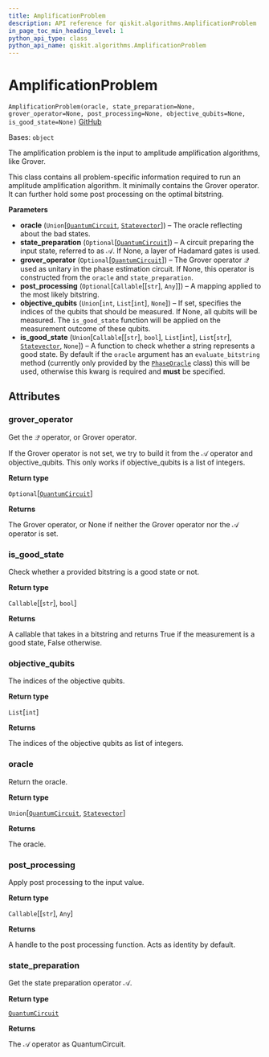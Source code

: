 ```yaml
---
title: AmplificationProblem
description: API reference for qiskit.algorithms.AmplificationProblem
in_page_toc_min_heading_level: 1
python_api_type: class
python_api_name: qiskit.algorithms.AmplificationProblem
---
```


# AmplificationProblem

<span id="qiskit.algorithms.AmplificationProblem" />

`AmplificationProblem(oracle, state_preparation=None, grover_operator=None, post_processing=None, objective_qubits=None, is_good_state=None)` [GitHub](https://github.com/qiskit/qiskit/tree/stable/0.23/qiskit/algorithms/amplitude_amplifiers/amplification_problem.py "view source code")

Bases: `object`

The amplification problem is the input to amplitude amplification algorithms, like Grover.

This class contains all problem-specific information required to run an amplitude amplification algorithm. It minimally contains the Grover operator. It can further hold some post processing on the optimal bitstring.

**Parameters**

*   **oracle** (`Union`\[[`QuantumCircuit`](qiskit.circuit.QuantumCircuit "qiskit.circuit.quantumcircuit.QuantumCircuit"), [`Statevector`](qiskit.quantum_info.Statevector "qiskit.quantum_info.states.statevector.Statevector")]) – The oracle reflecting about the bad states.
*   **state\_preparation** (`Optional`\[[`QuantumCircuit`](qiskit.circuit.QuantumCircuit "qiskit.circuit.quantumcircuit.QuantumCircuit")]) – A circuit preparing the input state, referred to as $\mathcal{A}$. If None, a layer of Hadamard gates is used.
*   **grover\_operator** (`Optional`\[[`QuantumCircuit`](qiskit.circuit.QuantumCircuit "qiskit.circuit.quantumcircuit.QuantumCircuit")]) – The Grover operator $\mathcal{Q}$ used as unitary in the phase estimation circuit. If None, this operator is constructed from the `oracle` and `state_preparation`.
*   **post\_processing** (`Optional`\[`Callable`\[\[`str`], `Any`]]) – A mapping applied to the most likely bitstring.
*   **objective\_qubits** (`Union`\[`int`, `List`\[`int`], `None`]) – If set, specifies the indices of the qubits that should be measured. If None, all qubits will be measured. The `is_good_state` function will be applied on the measurement outcome of these qubits.
*   **is\_good\_state** (`Union`\[`Callable`\[\[`str`], `bool`], `List`\[`int`], `List`\[`str`], [`Statevector`](qiskit.quantum_info.Statevector "qiskit.quantum_info.states.statevector.Statevector"), `None`]) – A function to check whether a string represents a good state. By default if the `oracle` argument has an `evaluate_bitstring` method (currently only provided by the [`PhaseOracle`](qiskit.circuit.library.PhaseOracle "qiskit.circuit.library.PhaseOracle") class) this will be used, otherwise this kwarg is required and **must** be specified.

## Attributes

<span id="qiskit.algorithms.AmplificationProblem.grover_operator" />

### grover\_operator

Get the $\mathcal{Q}$ operator, or Grover operator.

If the Grover operator is not set, we try to build it from the $\mathcal{A}$ operator and objective\_qubits. This only works if objective\_qubits is a list of integers.

**Return type**

`Optional`\[[`QuantumCircuit`](qiskit.circuit.QuantumCircuit "qiskit.circuit.quantumcircuit.QuantumCircuit")]

**Returns**

The Grover operator, or None if neither the Grover operator nor the $\mathcal{A}$ operator is set.

<span id="qiskit.algorithms.AmplificationProblem.is_good_state" />

### is\_good\_state

Check whether a provided bitstring is a good state or not.

**Return type**

`Callable`\[\[`str`], `bool`]

**Returns**

A callable that takes in a bitstring and returns True if the measurement is a good state, False otherwise.

<span id="qiskit.algorithms.AmplificationProblem.objective_qubits" />

### objective\_qubits

The indices of the objective qubits.

**Return type**

`List`\[`int`]

**Returns**

The indices of the objective qubits as list of integers.

<span id="qiskit.algorithms.AmplificationProblem.oracle" />

### oracle

Return the oracle.

**Return type**

`Union`\[[`QuantumCircuit`](qiskit.circuit.QuantumCircuit "qiskit.circuit.quantumcircuit.QuantumCircuit"), [`Statevector`](qiskit.quantum_info.Statevector "qiskit.quantum_info.states.statevector.Statevector")]

**Returns**

The oracle.

<span id="qiskit.algorithms.AmplificationProblem.post_processing" />

### post\_processing

Apply post processing to the input value.

**Return type**

`Callable`\[\[`str`], `Any`]

**Returns**

A handle to the post processing function. Acts as identity by default.

<span id="qiskit.algorithms.AmplificationProblem.state_preparation" />

### state\_preparation

Get the state preparation operator $\mathcal{A}$.

**Return type**

[`QuantumCircuit`](qiskit.circuit.QuantumCircuit "qiskit.circuit.quantumcircuit.QuantumCircuit")

**Returns**

The $\mathcal{A}$ operator as QuantumCircuit.


